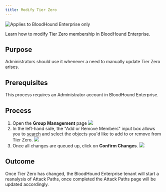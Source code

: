 ---
title: Modify Tier Zero
---

<img noZoom src="/assets/enterprise-edition-pill-tag.svg" alt="Applies to BloodHound Enterprise only"/>

Learn how to modify Tier Zero membership in BloodHound Enterprise.

## Purpose

Administrators should use it whenever a need to manually update Tier Zero arises.

## Prerequisites

This process requires an Administrator account in BloodHound Enterprise.

## Process


1.  Open the **Group Management** page
    <Frame>
      <img src="/images/tier_zero/28842139193883.png"/>
    </Frame>
2.  In the left-hand side, the "Add or Remove Members" input box allows you to [search](/analyze-data/bloodhound-gui/explore-objects) and select the objects you'd like to add to or remove from Tier Zero.
    <Frame>
      <img src="/images/tier_zero/28842168428699.png"/>
    </Frame>
3.  Once all changes are queued up, click on **Confirm Changes**.
    <Frame>
      <img src="/images/tier_zero/28842139211035.png"/>
    </Frame>

## Outcome

Once Tier Zero has changed, the BloodHound Enterprise tenant will start a reanalysis of Attack Paths, once completed the Attack Paths page will be updated accordingly.
